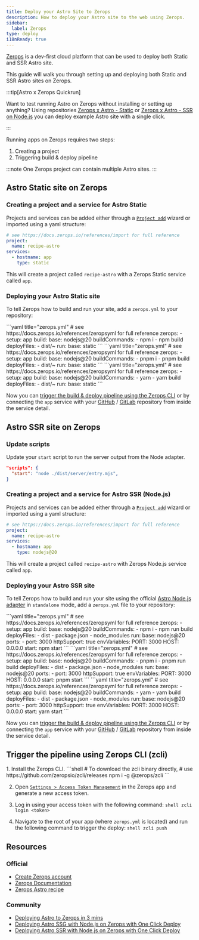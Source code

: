 ```yaml
---
title: Deploy your Astro Site to Zerops
description: How to deploy your Astro site to the web using Zerops.
sidebar:
  label: Zerops
type: deploy
i18nReady: true
---
```


[Zerops](https://zerops.io/) is a dev-first cloud platform that can be used to deploy both Static and SSR Astro site.

This guide will walk you through setting up and deploying both Static and SSR Astro sites on Zerops.


:::tip[Astro x Zerops Quickrun]

Want to test running Astro on Zerops without installing or setting up anything? Using repositories [Zerops x Astro - Static](https://github.com/zeropsio/recipe-astro-static) or [Zerops x Astro - SSR on Node.js](https://github.com/zeropsio/recipe-astro-nodejs) you can deploy example Astro site with a single click.

:::

Running apps on Zerops requires two steps:
1. Creating a project
2. Triggering build & deploy pipeline

:::note
One Zerops project can contain multiple Astro sites.
:::

## Astro Static site on Zerops

### Creating a project and a service for Astro Static
Projects and services can be added either through a [`Project add`](https://app.zerops.io/dashboard/project-add) wizard or imported using a yaml structure:

```yaml
# see https://docs.zerops.io/references/import for full reference
project:
  name: recipe-astro
services:
  - hostname: app
    type: static
```

This will create a project called `recipe-astro` with a Zerops Static service called `app`.

### Deploying your Astro Static site

To tell Zerops how to build and run your site, add a `zerops.yml` to your repository:

  <PackageManagerTabs>
    <Fragment slot="npm">
    ```yaml title="zerops.yml"
    # see https://docs.zerops.io/references/zeropsyml for full reference
    zerops:
      - setup: app
        build:
          base: nodejs@20
          buildCommands:
            - npm i
            - npm build
          deployFiles:
            - dist/~
        run:
          base: static
    ```
    </Fragment>
    <Fragment slot="pnpm">
    ```yaml title="zerops.yml"
    # see https://docs.zerops.io/references/zeropsyml for full reference
    zerops:
      - setup: app
        build:
          base: nodejs@20
          buildCommands:
            - pnpm i
            - pnpm build
          deployFiles:
            - dist/~
        run:
          base: static
    ```
    </Fragment>
    <Fragment slot="yarn">
    ```yaml title="zerops.yml"
    # see https://docs.zerops.io/references/zeropsyml for full reference
    zerops:
      - setup: app
        build:
          base: nodejs@20
          buildCommands:
            - yarn
            - yarn build
          deployFiles:
            - dist/~
        run:
          base: static
    ```
    </Fragment>
  </PackageManagerTabs>

Now you can [trigger the build & deploy pipeline using the Zerops CLI](#trigger-the-pipeline-using-zerops-cli-zcli) or by connecting the `app` service with your [GitHub](https://docs.zerops.io/references/github-integration/) / [GitLab](https://docs.zerops.io/references/gitlab-integration) repository from inside the service detail.


## Astro SSR site on Zerops

### Update scripts

Update your `start` script to run the server output from the Node adapter.

```json title="package.json"
"scripts": {
  "start": "node ./dist/server/entry.mjs",
} 
```

### Creating a project and a service for Astro SSR (Node.js)
Projects and services can be added either through a [`Project add`](https://app.zerops.io/dashboard/project-add) wizard or imported using a yaml structure:

```yaml
# see https://docs.zerops.io/references/import for full reference
project:
  name: recipe-astro
services:
  - hostname: app
    type: nodejs@20
```

This will create a project called `recipe-astro` with Zerops Node.js service called `app`.

### Deploying your Astro SSR site

To tell Zerops how to build and run your site using the official [Astro Node.js adapter](/en/guides/integrations-guide/node/) in `standalone` mode, add a `zerops.yml` file to your repository:


  <PackageManagerTabs>
    <Fragment slot="npm">
    ```yaml title="zerops.yml"
    # see https://docs.zerops.io/references/zeropsyml for full reference
    zerops:
      - setup: app
        build:
          base: nodejs@20
          buildCommands:
            - npm i
            - npm run build
          deployFiles:
            - dist
            - package.json
            - node_modules
        run:
          base: nodejs@20
          ports:
            - port: 3000
              httpSupport: true
          envVariables:
            PORT: 3000
            HOST: 0.0.0.0
          start: npm start
    ```
    </Fragment>
    <Fragment slot="pnpm">
    ```yaml title="zerops.yml"
    # see https://docs.zerops.io/references/zeropsyml for full reference
    zerops:
      - setup: app
        build:
          base: nodejs@20
          buildCommands:
            - pnpm i
            - pnpm run build
          deployFiles:
            - dist
            - package.json
            - node_modules
        run:
          base: nodejs@20
          ports:
            - port: 3000
              httpSupport: true
          envVariables:
            PORT: 3000
            HOST: 0.0.0.0
          start: pnpm start
    ```
    </Fragment>
    <Fragment slot="yarn">
    ```yaml title="zerops.yml"
    # see https://docs.zerops.io/references/zeropsyml for full reference
    zerops:
      - setup: app
        build:
          base: nodejs@20
          buildCommands:
            - yarn
            - yarn build
          deployFiles:
            - dist
            - package.json
            - node_modules
        run:
          base: nodejs@20
          ports:
            - port: 3000
              httpSupport: true
          envVariables:
            PORT: 3000
            HOST: 0.0.0.0
          start: yarn start
    ```
    </Fragment>
  </PackageManagerTabs>

Now you can [trigger the build & deploy pipeline using the Zerops CLI](#trigger-the-pipeline-using-zerops-cli-zcli) or by connecting the `app` service with your [GitHub](https://docs.zerops.io/references/github-integration/) / [GitLab](https://docs.zerops.io/references/gitlab-integration) repository from inside the service detail.

## Trigger the pipeline using Zerops CLI (zcli)

<Steps>
1. Install the Zerops CLI.
		```shell
		# To download the zcli binary directly,
		# use https://github.com/zeropsio/zcli/releases
		npm i -g @zerops/zcli
		```

2. Open [`Settings > Access Token Management`](https://app.zerops.io/settings/token-management) in the Zerops app and generate a new access token.

3. Log in using your access token with the following command:
		```shell
		zcli login <token>
		```

4. Navigate to the root of your app (where `zerops.yml` is located) and run the following command to trigger the deploy:
		```shell
		zcli push
		```
</Steps>

## Resources
### Official

- [Create Zerops account](https://app.zerops.io/registration)
- [Zerops Documentation](https://docs.zerops.io)
- [Zerops Astro recipe](https://app.zerops.io/recipe/astro)

### Community
- [Deploying Astro to Zerops in 3 mins](https://medium.com/@arjunaditya/how-to-deploy-astro-to-zerops-4230816a62b4)
- [Deploying Astro SSG with Node.js on Zerops with One Click Deploy](https://youtu.be/-4KTa4VWtBE)
- [Deploying Astro SSR with Node.js on Zerops with One Click Deploy](https://youtu.be/eR6b_JnDH6g)
